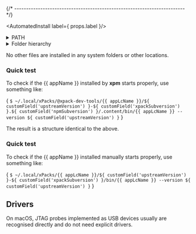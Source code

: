 



{/* ------------------------------------------------------------------------ */}

<AutomatedInstall label={ props.label }/>

<details>
<summary>PATH</summary>

In order to access the {{ appName }} binaries installed in
the central xPacks store,
the project build configurations need a PATH adjustment:

<CodeBlock language="sh"> {
`export PATH=$HOME/Library/xPacks/\@pack-dev-tools/{{ appLcName }}/${ customField('upstreamVersion') }-${ customField('xpackSubversion') }.${ customField('npmSubversion') }/.content/bin:$PATH`
} </CodeBlock>
</details>

<details>
<summary>Folder hierarchy</summary>

After install, the package creates a folder hierarchy like the following
(only the first two depth levels are shown):

<CodeBlock language="console"> {
`$ tree -L 2 ~/Library/xPacks/\@xpack-dev-tools/{{ appLcName }}/${ customField('upstreamVersion') }-${ customField('xpackSubversion') }.${ customField('npmSubversion') }/.content/
/Users/ilg/Library/xPacks/\@xpack-dev-tools/{{ appLcName }}/${ customField('upstreamVersion') }-${ customField('xpackSubversion') }.${ customField('npmSubversion') }/.content/
├── README.md
├── bin
│   └── {{ appLcName }}
├── distro-info
│   └── licenses
├── libexec
│   ├── libftdi1.2.5.0.dylib
│   ├── libftdi1.2.dylib -> libftdi1.2.5.0.dylib
│   ├── libhidapi.0.14.0.dylib
│   └── libusb-1.0.0.dylib
└── {{ appLcName }}
    ├── OpenULINK
    ├── angie
    ├── contrib
    └── scripts

10 directories, 6 files`
} </CodeBlock>

</details>

No other files are installed in any system folders or other locations.

<AutomatedUninstall/>

### Quick test

To check if the {{ appName }} installed by **xpm** starts properly, use something like:

<CodeBlock language="console"> {
`$ ~/.local/xPacks/@xpack-dev-tools/{{ appLcName }}/${ customField('upstreamVersion') }-${ customField('xpackSubversion') }.${ customField('npmSubversion') }/.content/bin/{{ appLcName }} --version
${ customField('upstreamVersion') }`
} </CodeBlock>

<ManualInstall/>

<ManualInstallMacOS/>

<ManualInstallInfo/>

The result is a structure identical to the above.

### Quick test

To check if the {{ appName }} installed manually starts properly, use something like:

<CodeBlock language="console"> {
`$ ~/.local/xPacks/{{ appLcName }}/${ customField('upstreamVersion') }-${ customField('xpackSubversion') }/bin/{{ appLcName }} --version
${ customField('upstreamVersion') }`
} </CodeBlock>

## Drivers

On macOS, JTAG probes implemented as USB devices usually are
recognised directly and do not need explicit drivers.
